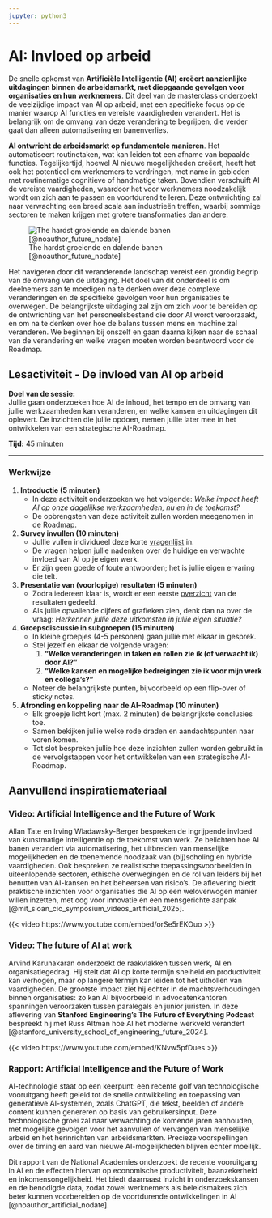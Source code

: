 ```yaml
---
jupyter: python3
---
```


# AI: Invloed op arbeid

De snelle opkomst van **Artificiële Intelligentie (AI) creëert aanzienlijke uitdagingen binnen de arbeidsmarkt, met diepgaande gevolgen voor organisaties en hun werknemers**. Dit deel van de masterclass onderzoekt de veelzijdige impact van AI op arbeid, met een specifieke focus op de manier waarop AI functies en vereiste vaardigheden verandert. Het is belangrijk om de omvang van deze verandering te begrijpen, die verder gaat dan alleen automatisering en banenverlies.

**AI ontwricht de arbeidsmarkt op fundamentele manieren**. Het automatiseert routinetaken, wat kan leiden tot een afname van bepaalde functies. Tegelijkertijd, hoewel AI nieuwe mogelijkheden creëert, heeft het ook het potentieel om werknemers te verdringen, met name in gebieden met routinematige cognitieve of handmatige taken. Bovendien verschuift AI de vereiste vaardigheden, waardoor het voor werknemers noodzakelijk wordt om zich aan te passen en voortdurend te leren. Deze ontwrichting zal naar verwachting een breed scala aan industrieën treffen, waarbij sommige sectoren te maken krijgen met grotere transformaties dan andere.

![The hardst groeiende en dalende banen [@noauthor_future_nodate]](images/wef-job-growth.png){#fig-wef-job-growth}

Het navigeren door dit veranderende landschap vereist een grondig begrip van de omvang van de uitdaging. Het doel van dit onderdeel is om deelnemers aan te moedigen na te denken over deze complexe veranderingen en de specifieke gevolgen voor hun organisaties te overwegen. De belangrijkste uitdaging zal zijn om zich voor te bereiden op de ontwrichting van het personeelsbestand die door AI wordt veroorzaakt, en om na te denken over hoe de balans tussen mens en machine zal veranderen. We beginnen bij onszelf en gaan daarna kijken naar de schaal van de verandering en welke vragen moeten worden beantwoord voor de Roadmap.

::: callout-tip
## Lesactiviteit - De invloed van AI op arbeid

**Doel van de sessie:**\
Jullie gaan onderzoeken hoe AI de inhoud, het tempo en de omvang van jullie werkzaamheden kan veranderen, en welke kansen en uitdagingen dit oplevert. De inzichten die jullie opdoen, nemen jullie later mee in het ontwikkelen van een strategische AI-Roadmap.

**Tijd:** 45 minuten

------------------------------------------------------------------------

### Werkwijze {.unnumbered}

1.  **Introductie (5 minuten)**
    -   In deze activiteit onderzoeken we het volgende: *Welke impact heeft AI op onze dagelijkse werkzaamheden, nu en in de toekomst?*\
    -   De opbrengsten van deze activiteit zullen worden meegenomen in de Roadmap.
2.  **Survey invullen (10 minuten)**
    -   Jullie vullen individueel deze korte [vragenlijst](https://businessdatasolutions.github.io/ai-at-work-survey/){target="_blank"} in.\
    -   De vragen helpen jullie nadenken over de huidige en verwachte invloed van AI op je eigen werk.\
    -   Er zijn geen goede of foute antwoorden; het is jullie eigen ervaring die telt.
3.  **Presentatie van (voorlopige) resultaten (5 minuten)**
    -   Zodra iedereen klaar is, wordt er een eerste [overzicht](https://businessdatasolutions.github.io/ai-at-work-survey/results.html){target="_blank"} van de resultaten gedeeld.\
    -   Als jullie opvallende cijfers of grafieken zien, denk dan na over de vraag: *Herkennen jullie deze uitkomsten in jullie eigen situatie?*
4.  **Groepsdiscussie in subgroepen (15 minuten)**
    -   In kleine groepjes (4-5 personen) gaan jullie met elkaar in gesprek.\
    -   Stel jezelf en elkaar de volgende vragen:
        1.  **“Welke veranderingen in taken en rollen zie ik (of verwacht ik) door AI?”**\
        2.  **“Welke kansen en mogelijke bedreigingen zie ik voor mijn werk en collega's?”**\
    -   Noteer de belangrijkste punten, bijvoorbeeld op een flip-over of sticky notes.
5.  **Afronding en koppeling naar de AI-Roadmap (10 minuten)**
    -   Elk groepje licht kort (max. 2 minuten) de belangrijkste conclusies toe.\
    -   Samen bekijken jullie welke rode draden en aandachtspunten naar voren komen.\
    -   Tot slot bespreken jullie hoe deze inzichten zullen worden gebruikt in de vervolgstappen voor het ontwikkelen van een strategische AI-Roadmap.
:::

## Aanvullend inspiratiemateriaal

### Video: Artificial Intelligence and the Future of Work

Allan Tate en Irving Wladawsky-Berger bespreken de ingrijpende invloed van kunstmatige intelligentie op de toekomst van werk. Ze belichten hoe AI banen verandert via automatisering, het uitbreiden van menselijke mogelijkheden en de toenemende noodzaak van (bij)scholing en hybride vaardigheden. Ook bespreken ze realistische toepassingsvoorbeelden in uiteenlopende sectoren, ethische overwegingen en de rol van leiders bij het benutten van AI-kansen en het beheersen van risico’s. De aflevering biedt praktische inzichten voor organisaties die AI op een weloverwogen manier willen inzetten, met oog voor innovatie én een mensgerichte aanpak [@mit_sloan_cio_symposium_videos_artificial_2025].

{{< video https://www.youtube.com/embed/orSe5rEKOuo >}}

### Video: The future of AI at work

Arvind Karunakaran onderzoekt de raakvlakken tussen werk, AI en organisatiegedrag. Hij stelt dat AI op korte termijn snelheid en productiviteit kan verhogen, maar op langere termijn kan leiden tot het uithollen van vaardigheden. De grootste impact ziet hij echter in de machtsverhoudingen binnen organisaties: zo kan AI bijvoorbeeld in advocatenkantoren spanningen veroorzaken tussen paralegals en junior juristen. In deze aflevering van **Stanford Engineering’s The Future of Everything Podcast** bespreekt hij met Russ Altman hoe AI het moderne werkveld verandert [@stanford_university_school_of_engineering_future_2024].

{{< video https://www.youtube.com/embed/KNvw5pfDues >}}

### Rapport: Artificial Intelligence and the Future of Work

AI-technologie staat op een keerpunt: een recente golf van technologische vooruitgang heeft geleid tot de snelle ontwikkeling en toepassing van generatieve AI-systemen, zoals ChatGPT, die tekst, beelden of andere content kunnen genereren op basis van gebruikersinput. Deze technologische groei zal naar verwachting de komende jaren aanhouden, met mogelijke gevolgen voor het aanvullen of vervangen van menselijke arbeid en het herinrichten van arbeidsmarkten. Precieze voorspellingen over de timing en aard van nieuwe AI-mogelijkheden blijven echter moeilijk.

Dit rapport van de National Academies onderzoekt de recente vooruitgang in AI en de effecten hiervan op economische productiviteit, baanzekerheid en inkomensongelijkheid. Het biedt daarnaast inzicht in onderzoekskansen en de benodigde data, zodat zowel werknemers als beleidsmakers zich beter kunnen voorbereiden op de voortdurende ontwikkelingen in AI [@noauthor_artificial_nodate].
